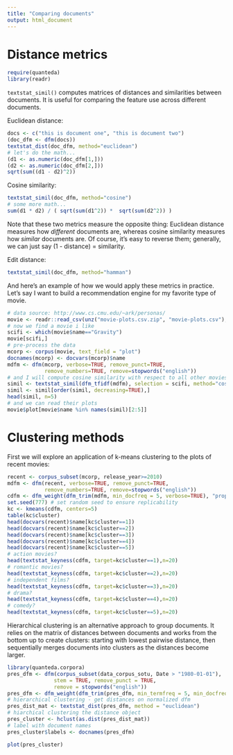 ```yaml
---
title: "Comparing documents"
output: html_document
---
```


# Distance metrics

```r
require(quanteda)
library(readr)
```

`textstat_simil()` computes matrices of distances and similarities between documents. It is useful for comparing the feature use across different documents.

Euclidean distance:

```r
docs <- c("this is document one", "this is document two")
(doc_dfm <- dfm(docs))
textstat_dist(doc_dfm, method="euclidean")
# let's do the math...
(d1 <- as.numeric(doc_dfm[1,]))
(d2 <- as.numeric(doc_dfm[2,]))
sqrt(sum((d1 - d2)^2))
```

Cosine similarity:

```r
textstat_simil(doc_dfm, method="cosine")
# some more math...
sum(d1 * d2) / ( sqrt(sum(d1^2)) *  sqrt(sum(d2^2)) )
```

Note that these two metrics measure the opposite thing: Euclidean distance measures how *different* documents are, whereas cosine similarity measures how *similar* documents are. Of course, it's easy to reverse them; generally, we can just say (1 - distance) = similarity.

Edit distance:

```r
textstat_simil(doc_dfm, method="hamman")
```


And here's an example of how we would apply these metrics in practice. Let's say I want to build a recommendation engine for my favorite type of movie.

```r
# data source: http://www.cs.cmu.edu/~ark/personas/
movie <- readr::read_csv(unz("movie-plots.csv.zip", "movie-plots.csv"), col_types="cccc")
# now we find a movie i like
scifi <- which(movie$name=="Gravity")
movie[scifi,]
# pre-process the data
mcorp <- corpus(movie, text_field = "plot")
docnames(mcorp) <- docvars(mcorp)$name
mdfm <- dfm(mcorp, verbose=TRUE, remove_punct=TRUE,
            remove_numbers=TRUE, remove=stopwords("english"))
# and I will compute cosine similarity with respect to all other movies
simil <- textstat_simil(dfm_tfidf(mdfm), selection = scifi, method="cosine")
simil <- simil[order(simil, decreasing=TRUE),]
head(simil, n=5)
# and we can read their plots
movie$plot[movie$name %in% names(simil)[2:5]]
```

# Clustering methods

First we will explore an application of k-means clustering to the plots of recent movies:

```r
recent <- corpus_subset(mcorp, release_year>=2010)
mdfm <- dfm(recent, verbose=TRUE, remove_punct=TRUE,
            remove_numbers=TRUE, remove=stopwords("english"))
cdfm <- dfm_weight(dfm_trim(mdfm, min_docfreq = 5, verbose=TRUE), "prop")
set.seed(777) # set random seed to ensure replicability
kc <- kmeans(cdfm, centers=5)
table(kc$cluster)
head(docvars(recent)$name[kc$cluster==1])
head(docvars(recent)$name[kc$cluster==2])
head(docvars(recent)$name[kc$cluster==3])
head(docvars(recent)$name[kc$cluster==4])
head(docvars(recent)$name[kc$cluster==5])
# action movies?
head(textstat_keyness(cdfm, target=kc$cluster==1),n=20)
# romantic movies?
head(textstat_keyness(cdfm, target=kc$cluster==2),n=20)
# independent films?
head(textstat_keyness(cdfm, target=kc$cluster==3),n=20)
# drama?
head(textstat_keyness(cdfm, target=kc$cluster==4),n=20)
# comedy?
head(textstat_keyness(cdfm, target=kc$cluster==5),n=20)
```

Hierarchical clustering is an alternative approach to group documents. It relies on the matrix of distances between documents and works from the bottom up to create clusters: starting with lowest pairwise distance, then sequentially merges documents into clusters as the distances become larger.

```r
library(quanteda.corpora)
pres_dfm <- dfm(corpus_subset(data_corpus_sotu, Date > "1980-01-01"), 
               stem = TRUE, remove_punct = TRUE,
               remove = stopwords("english"))
pres_dfm <- dfm_weight(dfm_trim(pres_dfm, min_termfreq = 5, min_docfreq = 3), "prop")
# hierarchical clustering - get distances on normalized dfm
pres_dist_mat <- textstat_dist(pres_dfm, method = "euclidean")
# hiarchical clustering the distance object
pres_cluster <- hclust(as.dist(pres_dist_mat))
# label with document names
pres_cluster$labels <- docnames(pres_dfm)

plot(pres_cluster)
```
